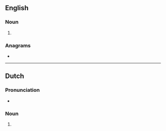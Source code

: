 {{also|Depots|dépôts}}
==English==

===Noun===
{{head|en|noun form}}

# {{plural of|depot|lang=en}}

===Anagrams===
* {{anagrams|en|a=deopst|T posed|T-posed|despot|dopest|posted|ptosed|stoped}}

----

==Dutch==

===Pronunciation===
* {{audio|Nl-depots.ogg|Audio|lang=nl}}

===Noun===
{{head|nl|noun plural form}}

# {{nl-noun form of|pl|depot}}